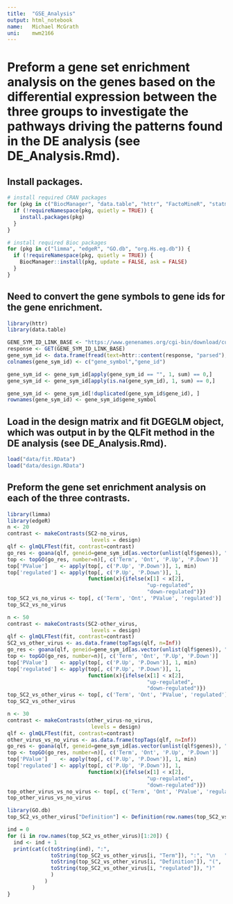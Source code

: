 ```yaml
---
title:  "GSE_Analysis"
output: html_notebook
name:   Michael McGrath
uni:    mwm2166
---
```


# Preform a gene set enrichment analysis on the genes based on the differential expression between the three groups to investigate the pathways driving the patterns found in the DE analysis (see DE_Analysis.Rmd).

## Install packages.

```r
# install required CRAN packages
for (pkg in c("BiocManager", "data.table", "httr", "FactoMineR", "statmod")) {
  if (!requireNamespace(pkg, quietly = TRUE)) {
    install.packages(pkg)
  }
}

# install required Bioc packages
for (pkg in c("limma", "edgeR", "GO.db", "org.Hs.eg.db")) {
  if (!requireNamespace(pkg, quietly = TRUE)) {
    BiocManager::install(pkg, update = FALSE, ask = FALSE)
  }
}
```

## Need to convert the gene symbols to gene ids for the gene enrichment.

```r
library(httr)
library(data.table)

GENE_SYM_ID_LINK_BASE <- "https://www.genenames.org/cgi-bin/download/custom?col=gd_app_sym&col=gd_pub_eg_id&status=Approved&hgnc_dbtag=on&order_by=gd_app_sym_sort&format=text&submit=submit"
response <- GET(GENE_SYM_ID_LINK_BASE)
gene_sym_id <- data.frame(fread(text=httr::content(response, "parsed"), header=TRUE))
colnames(gene_sym_id) <- c("gene_symbol","gene_id")

gene_sym_id <- gene_sym_id[apply(gene_sym_id == "", 1, sum) == 0,]
gene_sym_id <- gene_sym_id[apply(is.na(gene_sym_id), 1, sum) == 0,]

gene_sym_id <- gene_sym_id[!duplicated(gene_sym_id$gene_id), ]
rownames(gene_sym_id) <- gene_sym_id$gene_symbol
```

## Load in the design matrix and fit DGEGLM object, which was output in by the QLFit method in the DE analysis (see DE_Analysis.Rmd).

```r
load("data/fit.RData")
load("data/design.RData")
```

## Preform the gene set enrichment analysis on each of the three contrasts.

```r
library(limma)
library(edgeR)
n <- 20
contrast <- makeContrasts(SC2-no_virus, 
                           levels = design)
qlf <- glmQLFTest(fit, contrast=contrast)
go_res <- goana(qlf, geneid=gene_sym_id[as.vector(unlist(qlf$genes)), "gene_id"])
top <- topGO(go_res, number=n)[, c('Term', 'Ont', 'P.Up', 'P.Down')]
top['PValue']    <- apply(top[, c('P.Up', 'P.Down')], 1, min)
top['regulated'] <- apply(top[, c('P.Up', 'P.Down')], 1,
                          function(x){ifelse(x[1] < x[2],
                                             "up-regulated",
                                             "down-regulated")})
top_SC2_vs_no_virus <- top[, c('Term', 'Ont', 'PValue', 'regulated')]
top_SC2_vs_no_virus
```

```r
n <- 50
contrast <- makeContrasts(SC2-other_virus, 
                           levels = design)
qlf <- glmQLFTest(fit, contrast=contrast)
SC2_vs_other_virus <- as.data.frame(topTags(qlf, n=Inf))
go_res <- goana(qlf, geneid=gene_sym_id[as.vector(unlist(qlf$genes)), "gene_id"])
top <- topGO(go_res, number=n)[, c('Term', 'Ont', 'P.Up', 'P.Down')]
top['PValue']    <- apply(top[, c('P.Up', 'P.Down')], 1, min)
top['regulated'] <- apply(top[, c('P.Up', 'P.Down')], 1,
                          function(x){ifelse(x[1] < x[2],
                                             "up-regulated",
                                             "down-regulated")})
top_SC2_vs_other_virus <- top[, c('Term', 'Ont', 'PValue', 'regulated')]
top_SC2_vs_other_virus
```

```r
n <- 30
contrast <- makeContrasts(other_virus-no_virus, 
                           levels = design)
qlf <- glmQLFTest(fit, contrast=contrast)
other_virus_vs_no_virus <- as.data.frame(topTags(qlf, n=Inf))
go_res <- goana(qlf, geneid=gene_sym_id[as.vector(unlist(qlf$genes)), "gene_id"])
top <- topGO(go_res, number=n)[, c('Term', 'Ont', 'P.Up', 'P.Down')]
top['PValue']    <- apply(top[, c('P.Up', 'P.Down')], 1, min)
top['regulated'] <- apply(top[, c('P.Up', 'P.Down')], 1,
                          function(x){ifelse(x[1] < x[2],
                                             "up-regulated",
                                             "down-regulated")})
top_other_virus_vs_no_virus <- top[, c('Term', 'Ont', 'PValue', 'regulated')]
top_other_virus_vs_no_virus
```

```r
library(GO.db)
top_SC2_vs_other_virus["Definition"] <- Definition(row.names(top_SC2_vs_other_virus))
```

```r
ind = 0
for (i in row.names(top_SC2_vs_other_virus)[1:20]) {
  ind <- ind + 1
  print(cat(c(toString(ind), ":",
              toString(top_SC2_vs_other_virus[i, "Term"]), ":", "\n   ",
              toString(top_SC2_vs_other_virus[i, "Definition"]), "(",
              toString(top_SC2_vs_other_virus[i, "regulated"]), ")"
              )
            )
        )
}
```
